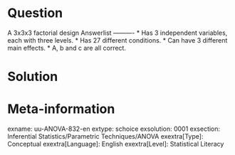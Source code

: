 Question
========
  
A 3x3x3 factorial design 
Answerlist
----------
* Has 3 independent variables, each with three levels.
* Has 27 different conditions.
* Can have 3 different main effects.
* A, b and c are all correct.


Solution
========

Meta-information
================
exname: uu-ANOVA-832-en
extype: schoice
exsolution: 0001
exsection: Inferential Statistics/Parametric Techniques/ANOVA
exextra[Type]: Conceptual
exextra[Language]: English
exextra[Level]: Statistical Literacy
